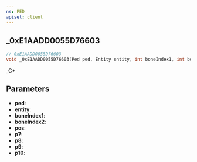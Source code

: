 ```yaml
---
ns: PED
apiset: client
---
```

## _0xE1AADD0055D76603

```c
// 0xE1AADD0055D76603
void _0xE1AADD0055D76603(Ped ped, Entity entity, int boneIndex1, int boneIndex2, Vector3 pos, float p7, BOOL p8, BOOL p9, int p10);
```

_C*

## Parameters
* **ped**:
* **entity**:
* **boneIndex1**:
* **boneIndex2**:
* **pos**:
* **p7**:
* **p8**:
* **p9**:
* **p10**: